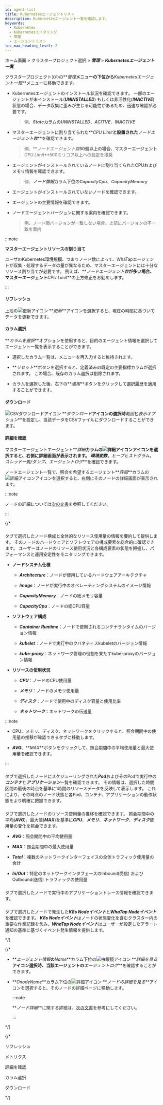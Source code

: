 ```yaml
---
id: agent-list
title: Kubernetesエージェントリスト
description: Kubernetesエージェント一覧を確認します。
keywords:
  - Kubernetes
  - Kubernetesモニタリング
  - 管理
  - エージェントリスト
toc_max_heading_level: 2
---
```


ホーム画面 > クラスタープロジェクト選択 > **_管理_** > **_Kubernetesエージェント一覧_** 

クラスタープロジェクト(<code class='my'>CP</code>)の**_管理_**メニューの下位から**_Kubernetesエージェント一覧_**メニューに移動できます。 

<ImgLang img='k8s-agent-list.png' desc='Kubernetesエージェントリスト' />

- Kubernetesエージェントのインストール状況を確認できます。 一部のエージェントが未インストール(**_UNINSTALLED_**) もしくは非活性化(**_INACTIVE_**) 状態の場合、データ収集に歪みが生じる可能性があるため、迅速な確認が必要です。 

  > 例、**_State_**カラムの**_UNINSTALLED_**、**_ACITVE_**、**_INACTIVE_**

- マスターエージェントに割り当てられた**_CPU Limit_**と設置された**_ノードエージェント数_**を確認できます。 

  > 例、**_ノードエージェント数_**50個以上の場合、マスターエージェント**_CPU Limit_**500ミリコア以上への設定を推奨

- エージェントがインストールされているノードに割り当てられたCPUおよびメモリ情報を確認できます。 

  > 例、**_ノード情報_**カラム下位の**_CapacityCpu_**、**_CapacityMemory_** 

- エージェントがインストールされていないノードを確認できます。 

- エージェントの主要情報を確認できます。 

- ノードエージェントバージョンに関する案内を確認できます。

  > 例、ノード間バージョンが一致しない場合、上部にバージョンの不一致を案内

:::note 

**マスターエージェントリソースの割り当て**

ユーザのKubernetes環境規模、つまりノード数によって、WhaTapエージェントが収集・処理するデータの量が異なるため、マスターエージェントには十分なリソース割り当てが必要です。 例えば、**_ノードエージェント数_**が多い場合、マスターエージェント**_CPU Limit_**の上方修正をお勧めします。

:::

#### リフレッシュ

上段の![更新アイコン](/img/ic-refresh2.svg) **_更新_**アイコンを選択すると、現在の時間に基づいてデータを更新できます。

#### カラム選択

**_カラムを選択_**オプションを使用すると、目的のエージェント情報を選択してエージェント一覧を表示することができます。 

- 選択したカラム一覧は、メニューを再入力すると維持されます。

- **_リセット_**ボタンを選択すると、定義済みの既定の主要指標カラムが選択されます。 この場合、既存のカラム選択は削除されます。

- カラムを選択した後、右下の**_適用_**ボタンをクリックして選択履歴を適用することができます。

#### ダウンロード

![CSVダウンロードアイコン](/img/ico-csv.svg) **_ダウンロード_**アイコンの選択時**_範囲_**と**_表示オプション_**を設定し、当該データをCSVファイルにダウンロードすることができます。 

#### 詳細を確認

マスターエージェントエージェント**_詳細_**カラムの![詳細アイコン](/img/ico-detail-view.svg)アイコンを選択すると、右側に詳細画面が表示されます。 **_環境変数_**、**_ヒープヒストグラム_**、**_スレッド一覧/ダンプ_**、**_エージェントログ_**を確認できます。 

ノードエージェント一覧で、照会を希望するエージェント**_詳細_**カラムの![詳細アイコン](/img/ico-detail-view.svg)アイコンを選択すると、右側にそのノードの詳細画面が表示されます。 

:::note 

ノードの詳細については[次の文書](resource-node-list#node-list-details)を参照してください。

:::

{/* 

### <Cmdname sid="TTL08441" className="uitext" type="node" />

<Cmdname sid="TTL08441" className="uitext" type="node" />タブで選択したノード構成と全体的なリソース使用量の情報を要約して提供します。 そのノードのハードウェアとソフトウェアの構成要素を総合的に確認できます。 ユーザーはノードのリソース使用状況と各構成要素の状態を把握し、パフォーマンスと運用安定性をモニタリングできます。

<ImgLang img='k8s-node-timeline-config.png' />

- **ノードシステム仕様**

  - **_Architecture_**：ノードが使用しているハードウェアアーキテクチャ

  - **_Image_**：ノードが実行中のオペレーティングシステムのイメージ情報

  - **_CapacityMemory_**：ノードの総メモリ容量

  - **_CapacityCpu_**：ノードの総CPU容量

- **ソフトウェア構成** 

  - **_Container Runtime_**：ノードで使用されるコンテナランタイムのバージョン情報 

  - **_kubelet_**：ノードで実行中のクバネティスkubeletのバージョン情報 

  - **_kube-proxy_**：ネットワーク管理の役割を果たすkube-proxyのバージョン情報 

- **リソースの使用状況** 

  - **_CPU_**：ノードのCPU使用量

  - **_メモリ_**：ノードのメモリ使用量

  - **_ディスク_**：ノードで使用中のディスク容量と使用比率

  - **_ネットワーク_**：ネットワークの伝送量 

:::note 

- CPU、メモリ、ディスク、ネットワークをクリックすると、照会期間中の使用量の推移が確認できる<Cmdname sid="metrics" className="uitext" />タブに移動します。 

- **_AVG_**、**_MAX_**ボタンをクリックして、照会期間中の平均使用量と最大使用量を確認できます。

:::

### <Cmdname sid="resource" className="uitext" />

<Cmdname sid="resource" className="uitext" />タブで選択したノードにスケジューリングされた***Pod***およびそのPodで実行中の***コンテナ***と***アプリケーション***一覧を確認できます。 その情報は、選択した時間区間の最後の時点を基準に1時間のリソースデータを反映して表示します。 これにより、その時点のノード状態と各Pod、コンテナ、アプリケーションの動作状態をより明確に把握できます。

<ImgLang img='k8s-node-timeline-resource.png' />

### <Cmdname sid="metrics" className="uitext" />

<Cmdname sid="metrics" className="uitext" />タブで選択したノードのリソース使用量の推移を確認できます。 照会期間中の平均(***AVG***)、最大値(***MAX***)を基準に***CPU***、***メモリ***、***ネットワーク***、***ディスク***使用量の変化を照会できます。

<ImgLang img='k8s-node-timeline-metrics.png' />

- **_AVG_**：照会期間中の平均使用量

- **_MAX_**：照会期間中の最大使用量

- **_Total_**：複数のネットワークインターフェイスの全体トラフィック使用量の合計

- **_In/Out_**：特定のネットワークインタフェースのInbound(受信) およびOutbound(送信) トラフィックの使用量

### <Cmdname sid="trace" className="uitext" />

<Cmdname sid="trace" className="uitext" />タブで選択したノードで実行中のアプリケーショントレース情報を確認できます。

<ImgLang img='k8s-resource-node-list-trace.png' />

### <Cmdname sid="event" className="uitext" />

<Cmdname sid="event" className="uitext" />タブで選択したノードで発生した***K8s Nodeイベント***と***WhaTap Nodeイベント***を確認できます。 ***K8s Nodeイベント***はノードの状態変化を含むクラスター内の重要な作業記録を含み、***WhaTap Nodeイベント***はユーザーが設定したアラート通知の基準に基づくイベント発生情報を提供します。

<ImgLang img='k8s-node-timeline-event.png' />

*/}

{/*

- **_エージェント情報_**の**_Name_**カラム下位の![虫眼鏡アイコン](/img/ic-search.svg) **_詳細を見る_**アイコン選択時、当該エージェントの**_エージェントログ_**を確認することができます。

- **_OnodeName_**カラム下位の![詳細アイコン](/img/ic-pageview.svg) **_ノードの詳細を見る_**アイコンを選択すると、そのノードの詳細ページに移動します。 

  :::note 

  **_ノード詳細_**に関する詳細は、[次の文書](https://docs.whatap.io/kubernetes/node-details)を参考にしてください。

  :::  

*/}

{/* 

リフレッシュ

メトリクス

詳細を確認

カラム選択

ダウンロード

*/}
